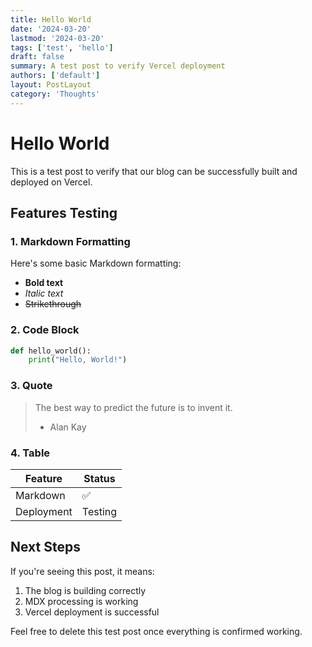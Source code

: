 ```yaml
---
title: Hello World
date: '2024-03-20'
lastmod: '2024-03-20'
tags: ['test', 'hello']
draft: false
summary: A test post to verify Vercel deployment
authors: ['default']
layout: PostLayout
category: 'Thoughts'
---
```


# Hello World

This is a test post to verify that our blog can be successfully built and deployed on Vercel.

## Features Testing

### 1. Markdown Formatting

Here's some basic Markdown formatting:

- **Bold text**
- _Italic text_
- ~~Strikethrough~~

### 2. Code Block

```python
def hello_world():
    print("Hello, World!")
```

### 3. Quote

> The best way to predict the future is to invent it.
>
> - Alan Kay

### 4. Table

| Feature    | Status  |
| ---------- | ------- |
| Markdown   | ✅      |
| Deployment | Testing |

## Next Steps

If you're seeing this post, it means:

1. The blog is building correctly
2. MDX processing is working
3. Vercel deployment is successful

Feel free to delete this test post once everything is confirmed working.
